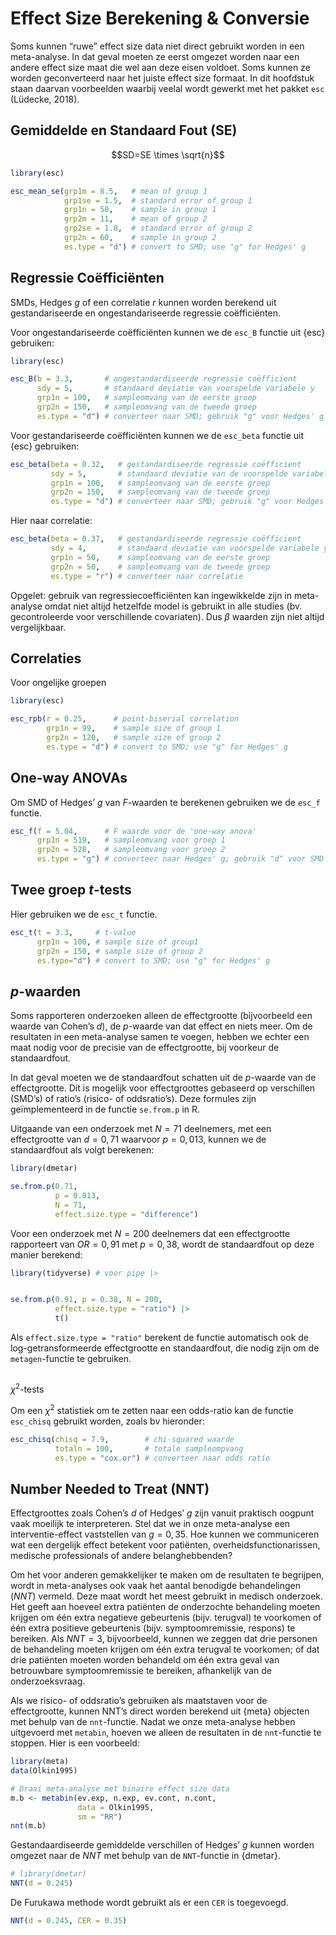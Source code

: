 # Effect Size Berekening & Conversie

Soms kunnen "ruwe" effect size data niet direct gebruikt worden in een meta-analyse. In dat geval moeten ze eerst omgezet worden naar een andere effect size maat die wel aan deze eisen voldoet. Soms kunnen ze worden geconverteerd naar het juiste effect size formaat. In dit hoofdstuk staan daarvan voorbeelden waarbij veelal wordt gewerkt met het pakket `esc` (Lüdecke, 2018).

## Gemiddelde en Standaard Fout (SE)

$$SD=SE \times \sqrt{n}$$

```r
library(esc)

esc_mean_se(grp1m = 8.5,   # mean of group 1
            grp1se = 1.5,  # standard error of group 1
            grp1n = 50,    # sample in group 1
            grp2m = 11,    # mean of group 2
            grp2se = 1.8,  # standard error of group 2
            grp2n = 60,    # sample in group 2
            es.type = "d") # convert to SMD; use "g" for Hedges' g
```

## Regressie Coëfficiënten


SMDs, Hedges $g$ of een correlatie $r$ kunnen worden berekend uit gestandariseerde en ongestandariseerde regressie coëfficiënten. 

Voor ongestandariseerde coëfficiënten kunnen we de `esc_B` functie uit {esc} gebruiken:

```r
library(esc)

esc_B(b = 3.3,       # ongestandardiseerde regressie coëfficient
      sdy = 5,       # standaard deviatie van voorspelde variabele y
      grp1n = 100,   # sampleomvang van de eerste groep
      grp2n = 150,   # sampleomvang van de tweede groep
      es.type = "d") # converteer naar SMD; gebruik "g" voor Hedges' g
```

Voor gestandariseerde coëfficiënten kunnen we de `esc_beta` functie uit {esc} gebruiken:

```r
esc_beta(beta = 0.32,   # gestandardiseerde regressie coëfficient
         sdy = 5,       # standaard deviatie van de voorspelde variabele y
         grp1n = 100,   # sampleomvang van de eerste groep
         grp2n = 150,   # sampleomvang van de tweede groep
         es.type = "d") # converteer naar SMD; gebruik "g" voor Hedges' g
```

Hier naar correlatie:

```r
esc_beta(beta = 0.37,   # gestandardiseerde regressie coëfficient
         sdy = 4,       # standaard deviatie van voorspelde variabele y
         grp1n = 50,    # sampleomvang van de eerste groep
         grp2n = 50,    # sampleomvang van de tweede groep
         es.type = "r") # converteer naar correlatie
```
Opgelet: gebruik van regressiecoefficiënten kan ingewikkelde zijn in meta-analyse omdat niet altijd hetzelfde model is gebruikt in alle studies (bv. gecontroleerde voor verschillende covariaten). Dus $\beta$ waarden zijn niet altijd vergelijkbaar.

## Correlaties

Voor ongelijke groepen

```r
library(esc)

esc_rpb(r = 0.25,      # point-biserial correlation
        grp1n = 99,    # sample size of group 1
        grp2n = 120,   # sample size of group 2
        es.type = "d") # convert to SMD; use "g" for Hedges' g
```

## One-way ANOVAs

Om SMD of Hedges' $g$ van $F$-waarden te berekenen gebruiken we de `esc_f` functie.

```r
esc_f(f = 5.04,      # F waarde voor de 'one-way anova'
      grp1n = 519,   # sampleomvang voor groep 1 
      grp2n = 528,   # sampleomvang voor groep 2
      es.type = "g") # converteer naar Hedges' g; gebruik "d" voor SMD
```

## Twee groep $t$-tests

Hier gebruiken we de `esc_t` functie.

```r
esc_t(t = 3.3,     # t-value 
      grp1n = 100, # sample size of group1
      grp2n = 150, # sample size of group 2
      es.type="d") # convert to SMD; use "g" for Hedges' g
```

## $p$-waarden

Soms rapporteren onderzoeken alleen de effectgrootte (bijvoorbeeld een waarde van Cohen's $d$), de $p$-waarde van dat effect en niets meer. Om de resultaten in een meta-analyse samen te voegen, hebben we echter een maat nodig voor de precisie van de effectgrootte, bij voorkeur de standaardfout.

In dat geval moeten we de standaardfout schatten uit de $p$-waarde van de effectgrootte. Dit is mogelijk voor effectgroottes gebaseerd op verschillen (SMD's) of ratio's (risico- of oddsratio's). Deze formules zijn geïmplementeerd in de functie `se.from.p` in R.

Uitgaande van een onderzoek met $N= 71$ deelnemers, met een effectgrootte van $d= 0,71$ waarvoor $p= 0,013$, kunnen we de standaardfout als volgt berekenen:

```r
library(dmetar)

se.from.p(0.71,
          p = 0.013,
          N = 71,
          effect.size.type = "difference")
```

Voor een onderzoek met $N= 200$ deelnemers dat een effectgrootte rapporteert van $OR = 0,91$ met $p= 0,38$, wordt de standaardfout op deze manier berekend:

```r
library(tidyverse) # voor pipe |>


se.from.p(0.91, p = 0.38, N = 200,
          effect.size.type = "ratio") |> 
          t()


```
Als `effect.size.type = "ratio"` berekent de functie automatisch ook de log-getransformeerde effectgrootte en standaardfout, die nodig zijn om de `metagen`-functie te gebruiken.


## 
$\chi^2$-tests

Om een $\chi^2$ statistiek om te zetten naar een odds-ratio kan de functie `esc_chisq` gebruikt worden, zoals bv hieronder:

```r
esc_chisq(chisq = 7.9,        # chi-squared waarde
          totaln = 100,       # totale sampleompvang
          es.type = "cox.or") # converteer naar odds ratio
```

## Number Needed to Treat (NNT)
Effectgroottes zoals Cohen's $d$ of Hedges' $g$ zijn vanuit praktisch oogpunt vaak moeilijk te interpreteren. Stel dat we in onze meta-analyse een interventie-effect vaststellen van $g=0,35$. Hoe kunnen we communiceren wat een dergelijk effect betekent voor patiënten, overheidsfunctionarissen, medische professionals of andere belanghebbenden?

Om het voor anderen gemakkelijker te maken om de resultaten te begrijpen, wordt in meta-analyses ook vaak het aantal benodigde behandelingen ($NNT$) vermeld. Deze maat wordt het meest gebruikt in medisch onderzoek. Het geeft aan hoeveel extra patiënten de onderzochte behandeling moeten krijgen om één extra negatieve gebeurtenis (bijv. terugval) te voorkomen of één extra positieve gebeurtenis (bijv. symptoomremissie, respons) te bereiken. Als $NNT = 3$, bijvoorbeeld, kunnen we zeggen dat drie personen de behandeling moeten krijgen om één extra terugval te voorkomen; of dat drie patiënten moeten worden behandeld om één extra geval van betrouwbare symptoomremissie te bereiken, afhankelijk van de onderzoeksvraag.

Als we risico- of oddsratio's gebruiken als maatstaven voor de effectgrootte, kunnen NNT's direct worden berekend uit {meta} objecten met behulp van de `nnt`-functie. Nadat we onze meta-analyse hebben uitgevoerd met `metabin`, hoeven we alleen de resultaten in de `nnt`-functie te stoppen. Hier is een voorbeeld:

```r
library(meta)
data(Olkin1995)

# Draai meta-analyse met binaire effect size data
m.b <- metabin(ev.exp, n.exp, ev.cont, n.cont, 
               data = Olkin1995,
               sm = "RR")
nnt(m.b)
```

Gestandaardiseerde gemiddelde verschillen of Hedges' $g$ kunnen worden omgezet naar de $NNT$ met behulp van de `NNT`-functie in {dmetar}.

```r
# library(dmetar)
NNT(d = 0.245)
```

De Furukawa methode wordt gebruikt als er een `CER` is toegevoegd.

```r
NNT(d = 0.245, CER = 0.35)
```

